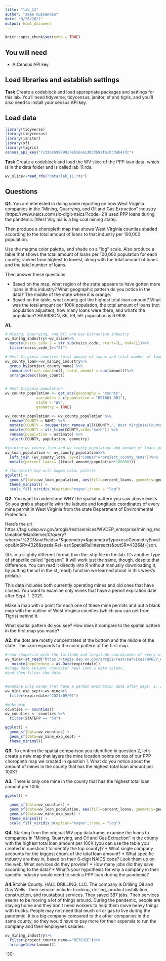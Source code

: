 ```yaml
---
title: "lab_11"
author: "sean mussenden"
date: "8/26/2021"
output: html_document
---
```


```r
knitr::opts_chunk$set(echo = TRUE)
```

## You will need

* A Census API key

## Load libraries and establish settings

**Task** Create a codeblock and load appropriate packages and settings for this lab. You'll need tidyverse, tidycensus, janitor, sf and tigris, and you'll also need to install your census API key.

## Load data
```r
library(tidyverse)
library(tidycensus)
library(janitor)
library(sf)
library(tigris)
census_api_key("7c32a8b9879923e516aa1303db92fa1bcdab47dc")
```

**Task** Create a codeblock and load the WV slice of the PPP loan data, which is in the data folder and is called lab_11.rds.
```r
wv_slice<-read_rds("data/lab_11.rds")
```

## Questions 

**Q1.** You are interested in doing some reporting on how West Virginia companies in the "Mining, Quarrying, and Oil and Gas Extraction" industry (https://www.naics.com/six-digit-naics/?code=21) used PPP loans during the pandemic (West Virginia is a big coal mining state).  

Then produce a choropleth map that shows West Virginia counties shaded according to the total amount of loans to that industry per 100,000 population. 

Use the magma color palette, and shade on a "log" scale. Also produce a table that shows the total amount of loans per 100,000 population for each county, ranked from highest to lowest, along with the total amount of loans and the total number of loans. 

Then answer these questions:

* Based on the map, what region of the state appears to have gotten more loans in this industry? What geographic pattern do you notice in the data? The middle of the state where it is orange. 
* Based on the table, what county got the highest total loan amount? What was the total amount per 100K population, the total amount of loans (not population adjusted), how many loans were there, and what's the population?
HARRISON, 86, 59, 59. population is 67908

**A1.** 
```r
# Mining, Quarrying, and Oil and Gas Extraction industry
wv_mining_industry<-wv_slice%>%
  mutate(naics_code_2 = str_sub(naics_code, start=1L, end=2L))%>%
  filter(naics_code_2=="21")

# West Virginia counties total amount of loans and total number of loans
wv_county_loan<-wv_mining_industry%>%
  group_by(project_county_name) %>%
  summarise(loan_count=n(), total_amount = sum(amount))%>%
  arrange(desc(loan_count))

 
# West Virginia population
wv_county_population <- get_acs(geography = "county", 
              variables = c(population = "B01001_001"), 
              state = "WV",
              geometry = TRUE)

wv_county_population <- wv_county_population %>%
  rename(COUNTY = NAME) %>%
  mutate(COUNTY = toupper(str_remove_all(COUNTY,", West Virginia|County"))) %>%
  mutate(COUNTY = str_trim(COUNTY,side="both")) %>%
  rename(population = estimate) %>%
  select(COUNTY, population, geometry)

#joining wv_county_loan and wv_county_population and amount of loans per 100,000 population.
wv_loan_population <- wv_county_population%>%
  left_join (wv_county_loan, by=c("COUNTY"="project_county_name"))%>%
  mutate(percent_loans= ((total_amount/population*100000)))

# choropleth map with magma color palette
ggplot() + 
  geom_sf(data=wv_loan_population, aes(fill=percent_loans, geometry=geometry)) + 
  theme_minimal() +
  scale_fill_viridis_b(option="magma",trans = "log") 
```

**Q2.** You want to understand WHY the spatial pattern you saw above exists.  So you grab a shapefile with the latitude and longitude coordinates of every mine permit in West Virginia from the state Department of Environmental Protection. 

Here's the url: https://tagis.dep.wv.gov/arcgis/rest/services/WVDEP_enterprise/mining_reclamation/MapServer/0/query?where=1%3D1&outFields=*&geometry=&geometryType=esriGeometryEnvelope&inSR=4326&spatialRel=esriSpatialRelIntersects&outSR=4326&f=json. 

(It's in a slightly different format than the .shp file in the lab. It's another type of shapefile called "geojson".  It will work just the same, though, despite that difference. You can read it directly into R without manually downloading it, by putting the url in the st_read() function we learned about in this week's prelab.) 

This data includes both currently operating mines and old ones that have closed.  You want to examine only mines that have a permit expiration date after Sept. 1, 2021. 

Make a map with a point for each one of these mine permits and put a blank map with the outline of West Virginia counties (which you can get from Tigris) behind it. 

What spatial pattern do you see? How does it compare to the spatial pattern in the first map you made?

**A2.** the dots are mostly concentrated at the bottom and the middle of the state. This corrresponds to the color pattern of the first map.
```r
#read shapefile with the latitude and longitude coordinates of every mine permit.
wv_mine<-st_read("https://tagis.dep.wv.gov/arcgis/rest/services/WVDEP_enterprise/mining_reclamation/MapServer/0/query?where=1%3D1&outFields=*&geometry=&geometryType=esriGeometryEnvelope&inSR=4326&spatialRel=esriSpatialRelIntersects&outSR=4326&f=json")%>%
   mutate(expiredate = as.Date(expiredate))
#chage date column( character now) into a date column.
#and then filter the date
 

#examine only mines that have a permit expiration date after Sept. 1, 2021. 
wv_mine_exp_sept<-wv_mine%>%
  filter(expiredate>"2021/09/01")

#make map
counties <- counties() 
wv_counties <- counties %>%
  filter(STATEFP == "54")

ggplot() + 
  geom_sf(data=wv_counties) + 
  geom_sf(data=wv_mine_exp_sept) + 
  theme_minimal()

```

**Q3.** To confirm the spatial comparison you identified in question 2, let's create a new map that layers the mine location points on top of our PPP choropleth map we created in question 1. What do you notice about the amount of mines in the county that has the highest total loan amount per 100K?

**A3.** There is only one mine in the county that has the highest total loan amount per 100k.
```r
ggplot() + 
  
  geom_sf(data=wv_counties) + 
  geom_sf(data=wv_loan_population, aes(fill=percent_loans, geometry=geometry)) + 
  geom_sf(data=wv_mine_exp_sept) +
  theme_minimal() +
  scale_fill_viridis_b(option="magma",trans = "log") 

```

**Q4.** Starting from the original WV ppp dataframe, examine the loans to companies in "Mining, Quarrying, and Oil and Gas Extraction" in the county with the highest total loan amount per 100K (you can use the table you created in question 1 to identify the top county)?
* What single company accounts for the biggest chunk of the total loan amount? 
* What specific industry are they in, based on their 6-digit NAICS code? Look them up on the web. What services do they provide?
* How many jobs did they save, according to the data?
* What's your hypothesis for why a company in their specific industry would need to seek a PPP loan during the pandemic?

**A4.**Ritchie County. HALL DRILLING, LLC. The company is Drilling Oil and Gas Wells. Their service include: trucking, drilling, product installation, construction, and roustabout services. They saved 387 jobs. Their services seems to be moving a lot of things around. During the pandemic, people are staying home and they don't need workers to help them move heavy things with trucks. People may not need that much oil or gas to live during the pandemic. It is a big company compared to the other companies in the same county, so they would have to pay more for their expensis to run the company and their employees salaries. 

```r
wv_mining_industry%>%
  filter(project_county_name=="RITCHIE")%>%
  arrange(desc(amount))
```
-30-
